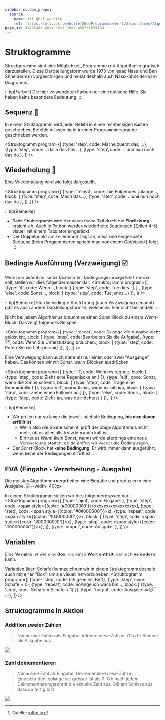 ```yaml
---
sidebar_custom_props:
  source:
    name: ofi.gbsl.website
    ref: 'https://ofi.gbsl.website/26e/Programmieren-1/Algorithmen/Algorithmus'
page_id: 3e275a6d-28ec-4314-998b-a93745875f13
---
```



# Struktogramme
Struktogramme sind eine Möglichkeit, Programme und Algorithmen grafisch darzustellen. Diese Dartstellungsform wurde 1973 von Isaac Nassi und Ben Shneiderman vorgeschlagen und heisst deshalb auch Nassi-Shneiderman-Diagramm.[^1]

:::tip[Farben]
Die hier verwendeten Farben nur eine optische Hilfe. Sie haben keine besondere Bedeutung.
:::

## Sequenz 👣
In einem Struktogramm wird jeder Befehl in einen rechteckigen Kasten geschrieben. Befehle müssen nicht in einer Programmiersprache geschrieben werden.

<Struktogramm program={[
  {type: 'step', code: <span>Mache zuerst das, ...</span>},
  {type: 'step', code: <span>...dann das hier...</span>},
  {type: 'step', code: <span>...und nun noch das da.</span>},
]} />


## Wiederholung 🔁
Eine Wiederholung wird wie folgt dargestellt.

<Struktogramm program={[
  {type: 'repeat', code: <span>Tue Folgendes solange...</span>, block: [
      {type: 'step', code: <span>Mach das...</span>},
      {type: 'step', code: <span>...und nun noch das da.</span>},
    ]},
]} />

:::tip[Bemerke]
- Beim Struktogramm wird der wiederholte Teil durch die **Einrückung** ersichtlich. Auch in Python werden wiederholte Sequenzen (Zeilen 4-5) visuell mit einem Tabulator eingerückt.
- Der Doppelpunkt am Zeilenende zeigt an, dass eine eingerückte Sequenz (beim Programmieren spricht man von einem *Codeblock*) folgt.
:::

## Bedingte Ausführung (Verzweigung) ☑️
Wenn ein Befehl nur unter bestimmten Bedingungen ausgeführt werden soll, stellen wir dies folgendermassen dar:
<Struktogramm program={[
  {type: 'if', code: <span>Wenn...</span>, block: [
      {type: 'step', code: <span>Tue dies...</span>}
    ]},
  {type: 'else', code: <span>Sonst...</span>, block: [
      {type: 'step', code: <span>Tue jenes...</span>}
    ]},
  ]} />

:::tip[Bemerke]
Für die bedingte Ausführung (auch _Verzweigung_ genannt) gibt es auch andere Darstellungsformen, welche wir hier nicht behandeln.
:::

Nicht bei jedem Algorithmus braucht es einen _Sonst_-Block zu einem _Wenn_-Block. Das zeigt folgendes Beispiel:

<Struktogramm program={[
  {type: 'repeat', code: <span>Solange die Aufgabe nicht gelöst ist:</span>, block: [
      {type: 'step', code: <span>Bearbeiten Sie die Aufgabe</span>},
      {type: 'if', code: <span>Wenn Sie Unterstützung brauchen:</span>, block: [
          {type: 'step', code: <span>Rufen Sie die Lehrperson</span>}
        ]},
    ]},
]} />

Eine Verzweigung kann auch mehr als nur einen oder zwei "Ausgänge" haben. Das können wir mit _Sonst, wenn_-Blöcken ausdrücken:

<Struktogramm program={[
  {type: 'if', code: <span>Wenn es regnet:</span>, block: [
      {type: 'step', code: <span>Ziehe eine Regenjacke an.</span>}
    ]},
  {type: 'elif', code: <span>Sonst, wenn die Sonne scheint:</span>, block: [
      {type: 'step', code: <span>Trage eine Sonnenbrille.</span>}
    ]},
  {type: 'elif', code: <span>Sonst, wenn es kalt ist:</span>, block: [
      {type: 'step', code: <span>Ziehe einen Pullover an.</span>}
    ]},
  {type: 'else', code: <span>Sonst:</span>, block: [
      {type: 'step', code: <span>Ziehe an, was du möchtest.</span>}
    ]},
]} />

:::tip[Bemerke]
- Wir prüfen nur so lange die jeweils nächste Bedingung, **bis eine davon erfüllt ist**.
  - Wenn also die Sonne scheint, prüft der obige Algorithmus nicht mehr, ob es allenfalls trotzdem auch kalt ist.
  - Ein neues _Wenn_ (kein _Sonst, wenn_) würde allerdings eine neue Verzweigung starten: ab da prüfen wir wieder die Bedingungen.
- Der _Sonst_-Block hat **keine Bedingung**. Er wird immer dann ausgeführt, wenn keine der Bedingungen erfüllt ist.
:::

## EVA (Eingabe ‣ Verarbeitung ‣ Ausgabe)
Die meisten Algorithmen **v**erarbeiten eine **E**ingabe und produzieren eine **A**usgabe.
![--width=400px](img/eva.png)

In einem Struktogramm stellen wir dies folgendermassen dar:
<Struktogramm program={[
  {type: 'input', code: <span>Eingabe: </span>},
  {type: 'step', code: <span style={{color: '#00000000'}}>xxxxxxxxxxxxxxxxxx</span>},
  {type: 'step', code: <span style={{color: '#00000000'}}>x</span>},
  {type: 'repeat', code: <span style={{color: '#00000000'}}>x</span>, block: [
      {type: 'step', code: <span style={{color: '#00000000'}}>x</span>},
      {type: 'step', code: <span style={{color: '#00000000'}}>x</span>},
    ]},
  {type: 'output', code: <span>Ausgabe: </span>},
]} />

## Variablen
Eine **Variable** ist wie eine **Box**, die einen **Wert enthält**, der sich **verändern** kann.

Variablen (hier: <span className="var">Schafe</span>) kennzeichnen wir in einem Struktogramm deshalb auch mit einer "Box", um sie visuell hervorzuheben:
<Struktogramm program={[
  {type: 'step', code: <span>Ich gehe ins Bett</span>},
  {type: 'step', code: <span><span className="var">Schafe</span> = 0</span>},
  {type: 'repeat', code: <span>Solange ich wach bin...</span>, block: [
      {type: 'step', code: <span><span className="var">Schafe</span> = <span className='var'>Schafe</span> + 1</span>}
    ]},
  {type: 'output', code: <span>Ausgabe: 💤😴💤</span>},
]} />

## Struktogramme in Aktion
### Addition zweier Zahlen
> Nimm zwei Zahlen als Eingabe. Addiere diese Zahlen. Gib die Summe als Ausgabe aus.

![](img/addieren.gif)

### Zahl dekrementieren
> Nimm eine Zahl als Eingabe. Dekrementiere diese Zahl in Einerschritten, solange sie grösser ist als 0. Gib nach jedem Dekrementierungsschritt die aktuelle Zahl aus. Gib am Schluss aus, dass du fertig bist.

![](img/dekrementieren.gif)

[^1]: Quelle: [rothe.io](https://rothe.io/?b=prog1&p=905106)
